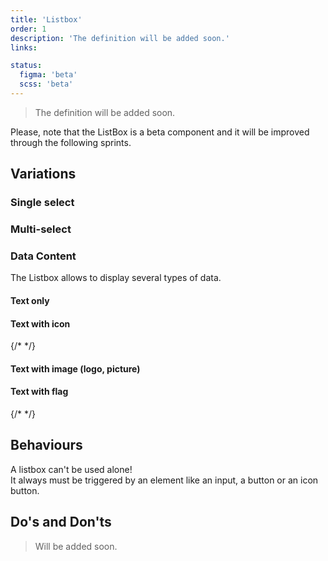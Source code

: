 ```yaml
---
title: 'Listbox'
order: 1
description: 'The definition will be added soon.'
links:

status:
  figma: 'beta'
  scss: 'beta'
---
```


> The definition will be added soon.

<Highlight type="warning" title="Work in progress">
  Please, note that the ListBox is a beta component and it will be improved
  through the following sprints.
</Highlight>

## Variations

### Single select

<Story id="overlay-listbox-options--default" height="300" />

### Multi-select

<Story id="overlay-listbox-options--multi-select" height="300" />

### Data Content

The Listbox allows to display several types of data.

#### Text only

<Story id="overlay-listbox-options--default" height="300" />

#### Text with icon

{/* <Preview path="actions" nude /> */}

#### Text with image (logo, picture)

<Story id="overlay-listbox-options--all-tile-types" height="300" />

#### Text with flag

{/* <Preview path="flags" nude /> */}

## Behaviours

<Highlight type="tips" title="Good to know">

A listbox can't be used alone! <br/>It always must be triggered by an element like an input, a button or an icon button.

</Highlight>

## Do's and Don'ts

> Will be added soon.
